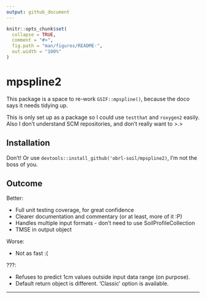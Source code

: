 ```yaml
---
output: github_document
---
```


<!-- README.md is generated from README.Rmd. Please edit that file -->

```r
knitr::opts_chunk$set(
  collapse = TRUE,
  comment = "#>",
  fig.path = "man/figures/README-",
  out.width = "100%"
)
```
# mpspline2

This package is a space to re-work `GSIF::mpspline()`, because the doco says it needs tidying up.

This is only set up as a package so I could use `testthat` and `roxygen2` easily. Also I don't understand SCM repositories, and don't really want to >.>

## Installation

Don't! Or use `devtools::install_github('obrl-soil/mpspline2)`, I'm not the boss of you.

## Outcome

Better:

  * Full unit testing coverage, for great confidence
  * Clearer documentation and commentary (or at least, more of it :P)
  * Handles multiple input formats - don't need to use SoilProfileCollection
  * TMSE in output object

Worse:

  * Not as fast :( 
  
???:

  * Refuses to predict 1cm values outside input data range (on purpose).
  * Default return object is different. 'Classic' option is available.
  
***
